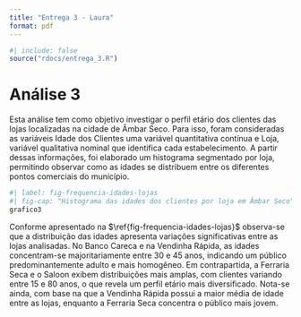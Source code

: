 ```yaml
---
title: "Entrega 3 - Laura"
format: pdf
---
```


```r
#| include: false
source("rdocs/entrega_3.R")
```



# Análise 3
Esta análise tem como objetivo investigar o perfil etário dos clientes das lojas localizadas na cidade de Âmbar Seco. Para isso, foram consideradas as variáveis Idade dos Clientes uma variável quantitativa contínua e Loja, variável qualitativa nominal que identifica cada estabelecimento. A partir dessas informações, foi elaborado um histograma segmentado por loja, permitindo observar como as idades se distribuem entre os diferentes pontos comerciais do município.

```r
#| label: fig-frequencia-idades-lojas
#| fig-cap: "Histograma das idades dos clientes por loja em Âmbar Seco"
grafico3
```

\begin{table}[h!]
\centering
\caption{Resumo das idades dos clientes por loja em Âmbar Seco}
\begin{tabular}{|c|c|c|c|c|}
\hline
\textbf{Loja} & \textbf{Idade mínima} & \textbf{Idade máxima} & \textbf{Idade média} & \textbf{Mediana} \\
\hline
Banco Careca & 25,00 & 44,00 & 34,92 & 34,00 \\
Ferraria Seca & 16,00 & 80,00 & 33,67 & 30,50 \\
Saloon & 15,00 & 77,00 & 34,20 & 32,50 \\
Vendinha Rápida & 30,00 & 49,00 & 40,34 & 41,00 \\
\hline
\end{tabular}
\end{table}


Conforme apresentado na $\ref{fig-frequencia-idades-lojas}$ observa-se que a distribuição das idades apresenta variações significativas entre as lojas analisadas. No Banco Careca e na Vendinha Rápida, as idades concentram-se majoritariamente entre 30 e 45 anos, indicando um público predominantemente adulto e mais homogêneo. Em contrapartida, a Ferraria Seca e o Saloon exibem distribuições mais amplas, com clientes variando entre 15 e 80 anos, o que revela um perfil etário mais diversificado. Nota-se ainda, com base na que a Vendinha Rápida possui a maior média de idade entre as lojas, enquanto a Ferraria Seca concentra o público mais jovem.
